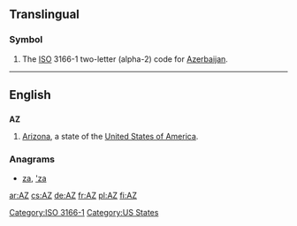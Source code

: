 {{also|az|.az|až|aż|аз}}
==Translingual==
===Symbol===
{{infl|mul|symbol}}
# The [[ISO]] 3166-1 two-letter (alpha-2) code for [[Azerbaijan]].

[[Category:ISO 3166-1]]
----

==English==

==={{abbreviation}}===
'''AZ'''

# [[Arizona]], a state of the [[United States of America]].

===Anagrams===
* {{alphagram|az}} [[za#English|za]], [['za#English|'za]]
[[Category:US States]]

[[ar:AZ]]
[[cs:AZ]]
[[de:AZ]]
[[fr:AZ]]
[[pl:AZ]]
[[fi:AZ]]